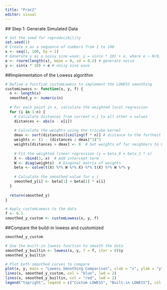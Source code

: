 ```yaml
---
title: "Prac2"
editor: visual
---
```


\## Step 1: Generate Simulated Data

```r
# Set the seed for reproducibility
set.seed(1)
# Create x as a sequence of numbers from 1 to 100
x <- seq(1, 100, by = 1)
# Generate y as a noisy sine wave: y = sin(x * 10) + e, where e ~ N(0, 0.2^2)
e <- rnorm(length(x), mean = 0, sd = 0.2) # generate noise
y <- sin(x * 10) + e # noisy sine wave
```

##Implementation of the Lowess algorithm\

```r
# Define a function customLowess to implement the LOWESS smoothing
customLowess <- function(x, y, f) {
  n <- length(x)
  smoothed_y <- numeric(n)
  
  # For each point in x, calculate the weighted local regression
  for (i in 1:n) {
    # Calculate distances from current x_i to all other x values
    distances <- abs(x - x[i])
    
    # Calculate the weights using the tricube kernel
    dmax <- sort(distances)[ceiling(f * n)] # distance to the furthest neighbor
    weights <- (1 - (distances / dmax)^3)^3
    weights[distances > dmax] <- 0  # Set weights of far neighbors to 0
    
    # Fit the weighted linear regression (y = beta_0 + beta_1 * x)
    X <- cbind(1, x)  # Add intercept term
    W <- diag(weights)  # Diagonal matrix of weights
    beta <- solve(t(X) %*% W %*% X) %*% t(X) %*% W %*% y
    
    # Calculate the smoothed value for y_i
    smoothed_y[i] <- beta[1] + beta[2] * x[i]
  }
  
  return(smoothed_y)
}

# Apply customLowess to the data
f <- 0.1
smoothed_y_custom <- customLowess(x, y, f)

```

##Compare the build-in lowess and customized

```r

smoothed_y_custom

# Use the built-in lowess function to smooth the data
smoothed_y_builtin <- lowess(x, y, f = f, iter = 0)$y
smoothed_y_builtin

# Plot both smoothed curves to compare
plot(x, y, main = "Lowess Smoothing Comparison", xlab = "x", ylab = "y", pch = 16, col = rgb(0, 0, 0, 0.5))
lines(x, smoothed_y_custom, col = "blue", lwd = 2)  
lines(x, smoothed_y_builtin, col = "red", lwd = 2)   
legend("topright", legend = c("Custom LOWESS", "Built-in LOWESS"), col = c("blue", "red"), lwd = 2)
```

